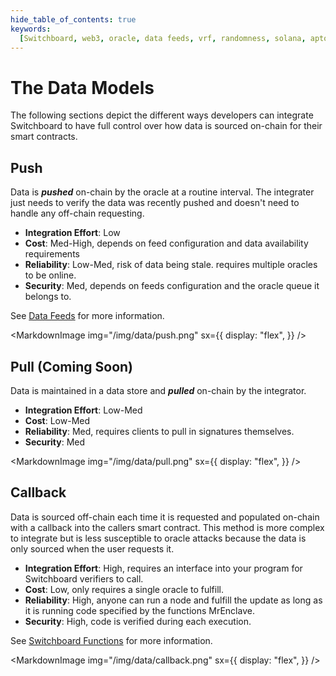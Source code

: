 ```yaml
---
hide_table_of_contents: true
keywords:
  [Switchboard, web3, oracle, data feeds, vrf, randomness, solana, aptos, near]
---
```



# The Data Models

The following sections depict the different ways developers can integrate
Switchboard to have full control over how data is sourced on-chain for their
smart contracts.

## Push

Data is _**pushed**_ on-chain by the oracle at a routine interval. The
integrater just needs to verify the data was recently pushed and doesn't need to
handle any off-chain requesting.

- **Integration Effort**: Low
- **Cost**: Med-High, depends on feed configuration and data availability
  requirements
- **Reliability**: Low-Med, risk of data being stale. requires multiple oracles
  to be online.
- **Security**: Med, depends on feeds configuration and the oracle queue it
  belongs to.

See [Data Feeds](/data-feeds) for more information.

<MarkdownImage
  img="/img/data/push.png"
  sx={{
    display: "flex",
  }}
/>

## Pull (Coming Soon)

Data is maintained in a data store and _**pulled**_ on-chain by the integrator.

- **Integration Effort**: Low-Med
- **Cost**: Low-Med
- **Reliability**: Med, requires clients to pull in signatures themselves.
- **Security**: Med

<MarkdownImage
  img="/img/data/pull.png"
  sx={{
    display: "flex",
  }}
/>

## Callback

Data is sourced off-chain each time it is requested and populated on-chain with
a callback into the callers smart contract. This method is more complex to
integrate but is less susceptible to oracle attacks because the data is only
sourced when the user requests it.

- **Integration Effort**: High, requires an interface into your program for
  Switchboard verifiers to call.
- **Cost**: Low, only requires a single oracle to fulfill.
- **Reliability**: High, anyone can run a node and fulfill the update as long as
  it is running code specified by the functions MrEnclave.
- **Security**: High, code is verified during each execution.

See [Switchboard Functions](/functions) for more information.

<MarkdownImage
  img="/img/data/callback.png"
  sx={{
    display: "flex",
  }}
/>
